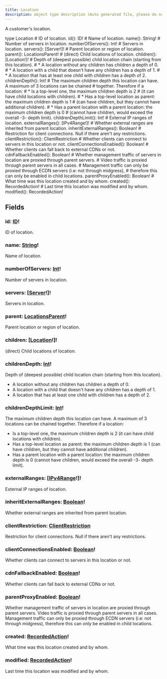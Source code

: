 ```yaml
---
title: Location
description: object type description (Auto generated file, please do not modify)
---
```



A customer's location.

<GQLCodeSnippet>
<GQLLine><GQLKeyword>type</GQLKeyword> Location <GQLOpen /></GQLLine>
<GQLLine> </GQLLine>
	<GQLLine><GQLTab /><GQLComment># ID of location.</GQLComment></GQLLine>
	<GQLLine><GQLTab /><GQLName>id</GQLName>(): <GQLLink href="../../ecdn-api-scalars/ID">ID</GQLLink><GQLOperator>!</GQLOperator></GQLLine>
<GQLLine> </GQLLine>
	<GQLLine><GQLTab /><GQLComment># Name of location.</GQLComment></GQLLine>
	<GQLLine><GQLTab /><GQLName>name</GQLName>(): <GQLLink href="../../ecdn-api-scalars/String">String</GQLLink><GQLOperator>!</GQLOperator></GQLLine>
<GQLLine> </GQLLine>
	<GQLLine><GQLTab /><GQLComment># Number of servers in location.</GQLComment></GQLLine>
	<GQLLine><GQLTab /><GQLName>numberOfServers</GQLName>(): <GQLLink href="../../ecdn-api-scalars/Int">Int</GQLLink><GQLOperator>!</GQLOperator></GQLLine>
<GQLLine> </GQLLine>
	<GQLLine><GQLTab /><GQLComment># Servers in location.</GQLComment></GQLLine>
	<GQLLine><GQLTab /><GQLName>servers</GQLName>(): [<GQLLink href="../../ecdn-api-objects/Server">Server</GQLLink><GQLOperator>!</GQLOperator>]<GQLOperator>!</GQLOperator></GQLLine>
<GQLLine> </GQLLine>
	<GQLLine><GQLTab /><GQLComment># Parent location or region of location.</GQLComment></GQLLine>
	<GQLLine><GQLTab /><GQLName>parent</GQLName>(): <GQLLink href="../../ecdn-api-unions/LocationsParent">LocationsParent</GQLLink><GQLOperator>!</GQLOperator></GQLLine>
<GQLLine> </GQLLine>
	<GQLLine><GQLTab /><GQLComment># (direct) Child locations of location.</GQLComment></GQLLine>
	<GQLLine><GQLTab /><GQLName>children</GQLName>(): [<GQLLink href="../../ecdn-api-objects/Location">Location</GQLLink><GQLOperator>!</GQLOperator>]<GQLOperator>!</GQLOperator></GQLLine>
<GQLLine> </GQLLine>
	<GQLLine><GQLTab /><GQLComment># Depth of (deepest possible) child location chain (starting from this location).</GQLComment></GQLLine>
	<GQLLine><GQLTab /><GQLComment># * A location without any children has children a depth of 0.</GQLComment></GQLLine>
	<GQLLine><GQLTab /><GQLComment># * A location with a child that doesn't have any children has a depth of 1.</GQLComment></GQLLine>
	<GQLLine><GQLTab /><GQLComment># * A location that has at least one child with children has a depth of 2.</GQLComment></GQLLine>
	<GQLLine><GQLTab /><GQLName>childrenDepth</GQLName>(): <GQLLink href="../../ecdn-api-scalars/Int">Int</GQLLink><GQLOperator>!</GQLOperator></GQLLine>
<GQLLine> </GQLLine>
	<GQLLine><GQLTab /><GQLComment># The maximum children depth this location can have. A maximum of 3 locations can be chained</GQLComment></GQLLine>
	<GQLLine><GQLTab /><GQLComment># together. Therefore if a location:</GQLComment></GQLLine>
	<GQLLine><GQLTab /><GQLComment># * Is a top-level one, the maximum children depth is 2</GQLComment></GQLLine>
	<GQLLine><GQLTab /><GQLComment>#   (it can have child locations with children).</GQLComment></GQLLine>
	<GQLLine><GQLTab /><GQLComment># * Has a top-level location as parent: the maximum children depth is 1</GQLComment></GQLLine>
	<GQLLine><GQLTab /><GQLComment>#   (can have children, but they cannot have additional children).</GQLComment></GQLLine>
	<GQLLine><GQLTab /><GQLComment># * Has a parent location with a parent location: the maximum children depth is 0</GQLComment></GQLLine>
	<GQLLine><GQLTab /><GQLComment>#   (cannot have children, would exceed the overall -3- depth limit).</GQLComment></GQLLine>
	<GQLLine><GQLTab /><GQLName>childrenDepthLimit</GQLName>(): <GQLLink href="../../ecdn-api-scalars/Int">Int</GQLLink><GQLOperator>!</GQLOperator></GQLLine>
<GQLLine> </GQLLine>
	<GQLLine><GQLTab /><GQLComment># External IP ranges of location.</GQLComment></GQLLine>
	<GQLLine><GQLTab /><GQLName>externalRanges</GQLName>(): [<GQLLink href="../../ecdn-api-scalars/IPv4Range">IPv4Range</GQLLink><GQLOperator>!</GQLOperator>]<GQLOperator>!</GQLOperator></GQLLine>
<GQLLine> </GQLLine>
	<GQLLine><GQLTab /><GQLComment># Whether external ranges are inherited from parent location.</GQLComment></GQLLine>
	<GQLLine><GQLTab /><GQLName>inheritExternalRanges</GQLName>(): <GQLLink href="../../ecdn-api-scalars/Boolean">Boolean</GQLLink><GQLOperator>!</GQLOperator></GQLLine>
<GQLLine> </GQLLine>
	<GQLLine><GQLTab /><GQLComment># Restriction for client connections. Null if there aren't any restrictions.</GQLComment></GQLLine>
	<GQLLine><GQLTab /><GQLName>clientRestriction</GQLName>(): <GQLLink href="../../ecdn-api-objects/ClientRestriction">ClientRestriction</GQLLink></GQLLine>
<GQLLine> </GQLLine>
	<GQLLine><GQLTab /><GQLComment># Whether clients can connect to servers in this location or not.</GQLComment></GQLLine>
	<GQLLine><GQLTab /><GQLName>clientConnectionsEnabled</GQLName>(): <GQLLink href="../../ecdn-api-scalars/Boolean">Boolean</GQLLink><GQLOperator>!</GQLOperator></GQLLine>
<GQLLine> </GQLLine>
	<GQLLine><GQLTab /><GQLComment># Whether clients can fall back to external CDNs or not.</GQLComment></GQLLine>
	<GQLLine><GQLTab /><GQLName>cdnFallbackEnabled</GQLName>(): <GQLLink href="../../ecdn-api-scalars/Boolean">Boolean</GQLLink><GQLOperator>!</GQLOperator></GQLLine>
<GQLLine> </GQLLine>
	<GQLLine><GQLTab /><GQLComment># Whether management traffic of servers in location are proxied through parent servers.</GQLComment></GQLLine>
	<GQLLine><GQLTab /><GQLComment># Video traffic is proxied through parent servers in all cases.</GQLComment></GQLLine>
	<GQLLine><GQLTab /><GQLComment># Management traffic can only be proxied through ECDN servers (i.e: not through midgress),</GQLComment></GQLLine>
	<GQLLine><GQLTab /><GQLComment># therefore this can only be enabled in child locations.</GQLComment></GQLLine>
	<GQLLine><GQLTab /><GQLName>parentProxyEnabled</GQLName>(): <GQLLink href="../../ecdn-api-scalars/Boolean">Boolean</GQLLink><GQLOperator>!</GQLOperator></GQLLine>
<GQLLine> </GQLLine>
	<GQLLine><GQLTab /><GQLComment># What time was this location created and by whom.</GQLComment></GQLLine>
	<GQLLine><GQLTab /><GQLName>created</GQLName>(): <GQLLink href="../../ecdn-api-objects/RecordedAction">RecordedAction</GQLLink><GQLOperator>!</GQLOperator></GQLLine>
<GQLLine> </GQLLine>
	<GQLLine><GQLTab /><GQLComment># Last time this location was modified and by whom.</GQLComment></GQLLine>
	<GQLLine><GQLTab /><GQLName>modified</GQLName>(): <GQLLink href="../../ecdn-api-objects/RecordedAction">RecordedAction</GQLLink><GQLOperator>!</GQLOperator></GQLLine>
<GQLLine> </GQLLine>
<GQLLine><GQLClose /></GQLLine>
</GQLCodeSnippet>


## Fields

### id: [ID](../ecdn-api-scalars/ID)!
ID of location.


### name: [String](../ecdn-api-scalars/String)!
Name of location.


### numberOfServers: [Int](../ecdn-api-scalars/Int)!
Number of servers in location.


### servers: [[Server](../ecdn-api-objects/Server)!]!
Servers in location.


### parent: [LocationsParent](../ecdn-api-unions/LocationsParent)!
Parent location or region of location.


### children: [[Location](../ecdn-api-objects/Location)!]!
(direct) Child locations of location.


### childrenDepth: [Int](../ecdn-api-scalars/Int)!
Depth of (deepest possible) child location chain (starting from this location).
* A location without any children has children a depth of 0.
* A location with a child that doesn't have any children has a depth of 1.
* A location that has at least one child with children has a depth of 2.


### childrenDepthLimit: [Int](../ecdn-api-scalars/Int)!
The maximum children depth this location can have. A maximum of 3 locations can be chained
together. Therefore if a location:
* Is a top-level one, the maximum children depth is 2
  (it can have child locations with children).
* Has a top-level location as parent: the maximum children depth is 1
  (can have children, but they cannot have additional children).
* Has a parent location with a parent location: the maximum children depth is 0
  (cannot have children, would exceed the overall -3- depth limit).


### externalRanges: [[IPv4Range](../ecdn-api-scalars/IPv4Range)!]!
External IP ranges of location.


### inheritExternalRanges: [Boolean](../ecdn-api-scalars/Boolean)!
Whether external ranges are inherited from parent location.


### clientRestriction: [ClientRestriction](../ecdn-api-objects/ClientRestriction)
Restriction for client connections. Null if there aren't any restrictions.


### clientConnectionsEnabled: [Boolean](../ecdn-api-scalars/Boolean)!
Whether clients can connect to servers in this location or not.


### cdnFallbackEnabled: [Boolean](../ecdn-api-scalars/Boolean)!
Whether clients can fall back to external CDNs or not.


### parentProxyEnabled: [Boolean](../ecdn-api-scalars/Boolean)!
Whether management traffic of servers in location are proxied through parent servers.
Video traffic is proxied through parent servers in all cases.
Management traffic can only be proxied through ECDN servers (i.e: not through midgress),
therefore this can only be enabled in child locations.


### created: [RecordedAction](../ecdn-api-objects/RecordedAction)!
What time was this location created and by whom.


### modified: [RecordedAction](../ecdn-api-objects/RecordedAction)!
Last time this location was modified and by whom.


